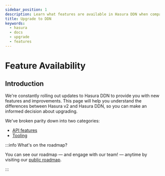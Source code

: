 ```yaml
---
sidebar_position: 1
description: Learn what features are available in Hasura DDN when compared to Hasura v2.
title: Upgrade to DDN
keywords:
  - hasura
  - docs
  - upgrade
  - features
---
```



# Feature Availability

## Introduction

We're constantly rolling out updates to Hasura DDN to provide you with new features and improvements. This page will
help you understand the differences between Hasura v2 and Hasura DDN, so you can make an informed decision about
upgrading.

We've broken parity down into two categories:

- [API features](/upgrade/feature-availability/api-features.mdx)
- [Tooling](/upgrade/feature-availability/tooling.mdx)

:::info What's on the roadmap?

You can see our roadmap — and engage with our team! — anytime by visiting our
[public roadmap](https://github.com/orgs/hasura/projects/201).

:::
